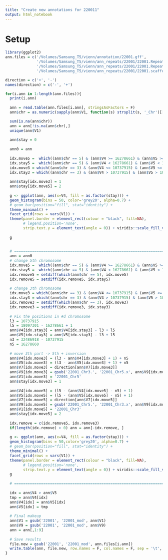 ```yaml
---
title: "Create new annotations for 220011"
output: html_notebook
---
```



# Setup
```r
library(ggplot2)
ann.files = c('/Volumes/Samsung_T5/vienn/annotation/22001.gff',
              '/Volumes/Samsung_T5/vienn/ann_repeats/22001/22001.Repeats_TEanno.gff3',
              '/Volumes/Samsung_T5/vienn/ann_repeats/22001/22001.Repeats.gff',
              '/Volumes/Samsung_T5/vienn/ann_repeats/22001/22001.scaffolds_corrected.with_unplaced.v2.1.fasta.mod.EDTA.TEanno.gff3')

direction = c('+', '-')
names(direction) = c('-', '+')

```


```r

for(i.ann in 1:length(ann.files)){
  print(i.ann)
  
  ann = read.table(ann.files[i.ann], stringsAsFactors = F)
  ann$chr = as.numeric(sapply(ann$V1, function(s) strsplit(s, '_Chr')[[1]][2]))

  sum(is.na(ann$chr))
  ann = ann[!is.na(ann$chr),]
  unique(ann$V1)
  
  ann$stay = 0
  
  ann0 = ann
  
  idx.move5 =  which((ann$chr == 5) & (ann$V4 >= 16278661) & (ann$V5 >= 16278661))
  idx.stay5 =  which((ann$chr == 5) & (ann$V4 < 16278661) & (ann$V5 < 16278661))
  idx.move3 = which((ann$chr == 3) & (ann$V4 <= 10737915) & (ann$V5 <= 10737915))
  idx.stay3 = which((ann$chr == 3) & (ann$V4 > 10737915) & (ann$V5 > 10737915))  # don't do anything
  
  ann$stay[idx.move3] = 1
  ann$stay[idx.move5] = 2
  
  g <- ggplot(ann, aes(x=V4, fill = as.factor(stay))) + 
  geom_histogram(bins = 50, color='grey20', alpha=0.7) +
  # geom_bar(position="fill", stat="identity") +
  theme_minimal() + 
  facet_grid(rows = vars(V1)) + 
  theme(panel.border = element_rect(colour = "black", fill=NA),
        # legend.position='none',
        strip.text.y = element_text(angle = 0)) + viridis::scale_fill_viridis(discrete=TRUE) 
  
  g
  
  
  # ============================================================================
  ann = ann0
  # change 5th chromosome
  idx.move5 =  which((ann$chr == 5) & (ann$V4 >= 16278661) & (ann$V5 >= 16278661))
  idx.stay5 =  which((ann$chr == 5) & (ann$V4 < 16278661) & (ann$V5 < 16278661))
  idx.remove5 = setdiff(which(ann$chr == 5), idx.move5)
  idx.remove5 = setdiff(idx.remove5, idx.stay5)
  
  # change 3th chromosome
  idx.move3 = which((ann$chr == 3) & (ann$V4 <= 10737915) & (ann$V5 <= 10737915))
  idx.stay3 = which((ann$chr == 3) & (ann$V4 > 10737915) & (ann$V5 > 10737915))  # don't do anything
  idx.remove3 = setdiff(which(ann$chr == 3), idx.move3)
  idx.remove3 = setdiff(idx.remove3, idx.stay3)
  
  # Fix the positions in #d chromosome
  l3 = 10737915
  l5 = 18097301 - 16278661 + 1
  ann$V4[idx.stay3] = ann$V4[idx.stay3] - l3 + l5
  ann$V5[idx.stay3] = ann$V5[idx.stay3] - l3 + l5
  n3 = 32486918 - 10737915
  n5 = 16278660
  
  # move 3th part -> 5th + inversion
  ann$V4[idx.move3] = (l3 - ann$V4[idx.move3] + 1) + n5
  ann$V5[idx.move3] = (l3 - ann$V5[idx.move3] + 1) + n5
  ann$V7[idx.move3] = direction[ann$V7[idx.move3]]
  ann$V9[idx.move3] = gsub('22001_Chr3.', '22001_Chr5.x', ann$V9[idx.move3])
  ann$V1[idx.move3] = '22001_Chr5'
  ann$stay[idx.move3] = 1
  
  ann$V4[idx.move5] = (l5 - (ann$V4[idx.move5] - n5) + 1)
  ann$V5[idx.move5] = (l5 - (ann$V5[idx.move5] - n5) + 1)
  ann$V7[idx.move5] = direction[ann$V7[idx.move5]]
  ann$V9[idx.move5] = gsub('22001_Chr5.', '22001_Chr3.x', ann$V9[idx.move5])
  ann$V1[idx.move5] = '22001_Chr3'
  ann$stay[idx.move5] = 2
  
  idx.remove = c(idx.remove5, idx.remove3)
  if(length(idx.remove) > 0) ann = ann[-idx.remove, ]
  
  g <- ggplot(ann, aes(x=V4, fill = as.factor(stay))) + 
  geom_histogram(bins = 50,color='grey20', alpha=0.7) +
  # geom_bar(position="fill", stat="identity") +
  theme_minimal() + 
  facet_grid(rows = vars(V1)) + 
  theme(panel.border = element_rect(colour = "black", fill=NA),
        # legend.position='none',
        strip.text.y = element_text(angle = 0)) + viridis::scale_fill_viridis(discrete=TRUE) 
  g
  
  # ============================================================================
  
  idx = ann$V4 > ann$V5
  tmp = ann$V4[idx]
  ann$V4[idx] = ann$V5[idx]
  ann$V5[idx] = tmp
  
  # Final makeup
  ann$V1 = gsub('22001', '22001_mod', ann$V1)
  ann$V9 = gsub('22001', '22001_mod', ann$V9)
  ann = ann[,1:9]
  
  # Save results
  file.new = gsub('22001', '22001_mod', ann.files[i.ann]) 
  write.table(ann, file.new, row.names = F, col.names = F, sep = '\t', quote =F)
}


```


